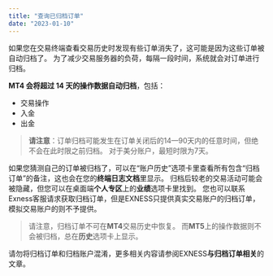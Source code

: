 ```yaml
---
title: "查询已归档订单"
date: "2023-01-10"
---
```


<Ads></Ads> 

如果您在交易终端查看交易历史时发现有些订单消失了，这可能是因为这些订单被自动归档了。 为了减少交易服务器的负荷，每隔一段时间，系统就会对订单进行归档。

**MT4 会将超过 14 天的操作数据自动归档**，包括：

- 交易操作
- 入金
- 出金

> **请注意**：订单归档可能发生在订单关闭后的14—90天内的任意时间，但绝不会在此时限之前归档。 对于美分账户，最短时限为7天。

如果您猜测自己的订单被归档了，可以在“账户历史”选项卡里查看所有包含“归档订单”的备注，这也会在您的**终端日志文档**里显示。 归档后较老的交易活动可能会被隐藏，但您可以在桌面端**个人专区**上的**业绩**选项卡里找到。 您也可以联系Exness客服请求获取归档订单，但是EXNESS只提供真实交易账户的归档订单，模拟交易账户的则不予提供。

> 请注意，归档订单不可在**MT4**交易历史中恢复。 而**MT5**上的操作数据则不会被归档，总在**历史**选项卡上显示。

请勿将归档订单和归档账户混淆，更多相关内容请参阅EXNESS**与归档订单相关**的文章。
